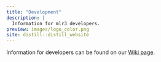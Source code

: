 ```yaml
---
title: "Development"
description: |
  Information for mlr3 developers.
preview: images/logo_color.png
site: distill::distill_website
---
```


Information for developers can be found on our [Wiki page](https://github.com/mlr-org/mlr3/wiki).
